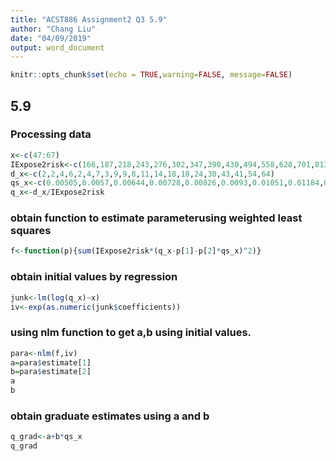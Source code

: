 ```yaml
---
title: "ACST886 Assignment2 Q3 5.9"
author: "Chang Liu"
date: "04/09/2019"
output: word_document
---
```


```r
knitr::opts_chunk$set(echo = TRUE,warning=FALSE, message=FALSE)
```

## 5.9
### Processing data
```r
x<-c(47:67)
IExpose2risk<-c(166,187,218,243,276,302,347,390,430,494,558,628,701,813,917,1040,1182,1299,1432,1596,1752)
d_x<-c(2,2,4,6,2,4,7,3,9,9,8,11,14,18,18,24,30,43,41,54,64)
qs_x<-c(0.00505,0.0057,0.00644,0.00728,0.00826,0.0093,0.01051,0.01184,0.01331,0.01492,0.01668,0.01859,0.02065,0.02287,0.02525,0.02778,0.03049,0.03339,0.03648,0.03978,0.04332)
q_x<-d_x/IExpose2risk
```

### obtain function to estimate parameterusing weighted least squares
```r
f<-function(p){sum(IExpose2risk*(q_x-p[1]-p[2]*qs_x)^2)}
```

### obtain initial values by regression
```r
junk<-lm(log(q_x)~x)
iv<-exp(as.numeric(junk$coefficients))
```

### using nlm function to get a,b using initial values.
```r
para<-nlm(f,iv)
a=para$estimate[1]
b=para$estimate[2]
a
b
```

### obtain graduate estimates using a and b
```r
q_grad<-a+b*qs_x
q_grad
```
